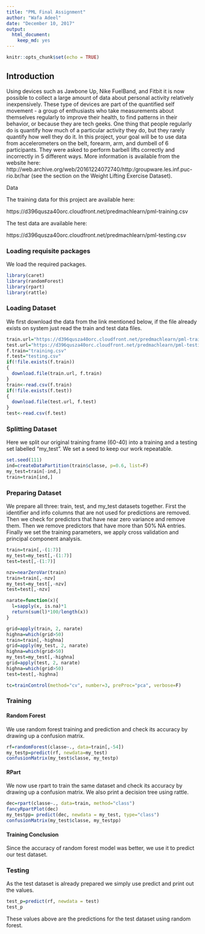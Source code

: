 ---
title: "PML Final Assignment"
author: "Wafa Adeel"
date: "December 10, 2017"
output: 
  html_document: 
    keep_md: yes
---

```{r setup, include=FALSE}
knitr::opts_chunk$set(echo = TRUE)
```

## Introduction
Using devices such as Jawbone Up, Nike FuelBand, and Fitbit it is now possible to collect a large amount of data about personal activity relatively inexpensively. These type of devices are part of the quantified self movement - a group of enthusiasts who take measurements about themselves regularly to improve their health, to find patterns in their behavior, or because they are tech geeks. One thing that people regularly do is quantify how much of a particular activity they do, but they rarely quantify how well they do it. In this project, your goal will be to use data from accelerometers on the belt, forearm, arm, and dumbell of 6 participants. They were asked to perform barbell lifts correctly and incorrectly in 5 different ways. More information is available from the website here: http://web.archive.org/web/20161224072740/http:/groupware.les.inf.puc-rio.br/har (see the section on the Weight Lifting Exercise Dataset).


Data

The training data for this project are available here:

https://d396qusza40orc.cloudfront.net/predmachlearn/pml-training.csv

The test data are available here:

https://d396qusza40orc.cloudfront.net/predmachlearn/pml-testing.csv



### Loading requisite packages
We load the required packages. 
```{r packages, message=FALSE, warning=FALSE}
library(caret)
library(randomForest)
library(rpart)
library(rattle)
```

### Loading Dataset

We first download the data from the link mentioned below, if the file already exists on system just read the train and test data files.

```{r load}
train.url="https://d396qusza40orc.cloudfront.net/predmachlearn/pml-training.csv"
test.url="https://d396qusza40orc.cloudfront.net/predmachlearn/pml-testing.csv"
f.train="training.csv"
f.test="testing.csv"
if(!file.exists(f.train))
{
  download.file(train.url, f.train)
}
train<-read.csv(f.train)
if(!file.exists(f.test))
{
  download.file(test.url, f.test)
}
test<-read.csv(f.test)
```

### Splitting Dataset

Here we split our original training frame (60-40) into a training and a testing set labelled "my_test". We set a seed to keep our work repeatable.

```{r splitting}
set.seed(111)
ind=createDataPartition(train$classe, p=0.6, list=F)
my_test=train[-ind,]
train=train[ind,]
```

### Preparing Dataset
We prepare all three: train, test, and my_test datasets together. First the identifier and info columns that are not used for predictions are removed. Then we check for predictors that have near zero variance and remove them. Then we remove predictors that have more than 50% NA entries. Finally we set the training parameters, we apply cross validation and principal component analysis.

```{r prep}
train=train[,-(1:7)]
my_test=my_test[,-(1:7)]
test=test[,-(1:7)]

nzv=nearZeroVar(train)
train=train[,-nzv]
my_test=my_test[,-nzv]
test=test[,-nzv]

narate=function(x){
  l=sapply(x, is.na)*1
  return(sum(l)*100/length(x))
}

grid=apply(train, 2, narate)
highna=which(grid>50)
train=train[,-highna]
grid=apply(my_test, 2, narate)
highna=which(grid>50)
my_test=my_test[,-highna]
grid=apply(test, 2, narate)
highna=which(grid>50)
test=test[,-highna]

tc=trainControl(method="cv", number=3, preProc="pca", verbose=F)

```

### Training

#### Random Forest
We use random forest training and prediction and check its accuracy by drawing up a confusion matrix.

```{r train random forest}
rf=randomForest(classe~., data=train[,-54])
my_testp=predict(rf, newdata=my_test)
confusionMatrix(my_test$classe, my_testp)
```

#### RPart
We now use rpart to train the same dataset and check its accuracy by drawing up a confusion matrix. We also print a decision tree using rattle.
```{r train rpart}
dec=rpart(classe~., data=train, method="class")
fancyRpartPlot(dec)
my_testpp= predict(dec, newdata = my_test, type="class")
confusionMatrix(my_test$classe, my_testpp)
```
#### Training Conclusion
Since the accuracy of random forest model was better, we use it to predict our test dataset.

### Testing
As the test dataset is already prepared we simply use predict and print out the values.
```{r test}
test_p=predict(rf, newdata = test)
test_p
```
These values above are the predictions for the test dataset using random forest.